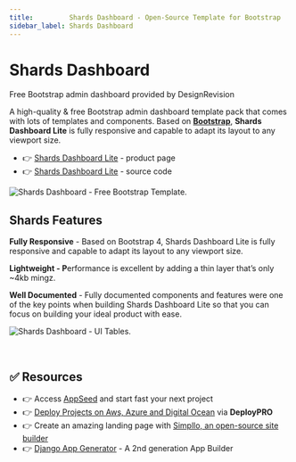 ```yaml
---
title:         Shards Dashboard - Open-Source Template for Bootstrap 
sidebar_label: Shards Dashboard
---
```


# Shards Dashboard

<SubHeading>Free Bootstrap admin dashboard provided by DesignRevision</SubHeading>

A high-quality & free Bootstrap admin dashboard template pack that comes with lots of templates and components. 
Based on **[Bootstrap](https://www.admin-dashboards.com/bootstrap-5-templates/)**, **Shards Dashboard Lite** is fully responsive and capable to adapt its layout to any viewport size.

- 👉 [Shards Dashboard Lite](https://designrevision.com/downloads/shards-dashboard-lite/) - product page
- 👉 [Shards Dashboard Lite](https://github.com/DesignRevision/shards-dashboard) - source code

![Shards Dashboard - Free Bootstrap Template.](../../../static/assets/shards-dashboard.jpg)

## Shards Features

**Fully Responsive** - Based on Bootstrap 4, Shards Dashboard Lite is fully responsive and capable to adapt its layout to any viewport size.

**Lightweight - P**erformance is excellent by adding a thin layer that’s only \~4kb mingz.

**Well Documented** - Fully documented components and features were one of the key points when building Shards Dashboard Lite so that you can focus on building your ideal product with ease.

![Shards Dashboard - UI Tables.](../../../static/assets/shards-dashboard-ui-tables.jpg)

<br />

## ✅ Resources 

- 👉 Access [AppSeed](https://appseed.us/) and start fast your next project
- 👉 [Deploy Projects on Aws, Azure and Digital Ocean](https://www.docs.deploypro.dev/) via **DeployPRO**
- 👉 Create an amazing landing page with [Simpllo, an open-source site builder](https://www.simpllo.com/)
- 👉 [Django App Generator](https://app-generator.dev/django/) - A 2nd generation App Builder
